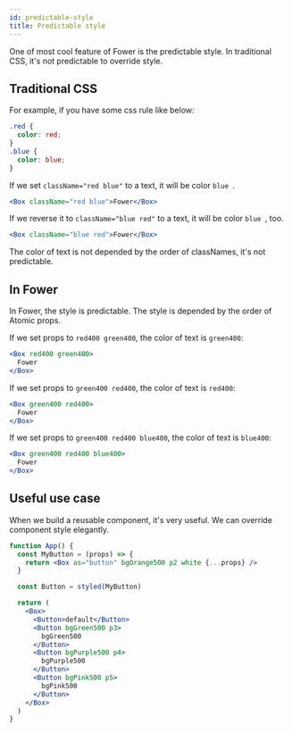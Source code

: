 ```yaml
---
id: predictable-style
title: Predictable style
---
```


One of most cool feature of Fower is the predictable style. In traditional CSS, it's not predictable to override style.

## Traditional CSS

For example, if you have some css rule like below:

```css
.red {
  color: red;
}
.blue {
  color: blue;
}
```

If we set `className="red blue"` to a text, it will be color `blue `.

```jsx live
<Box className="red blue">Fower</Box>
```

If we reverse it to `className="blue red"` to a text, it will be color `blue `, too.

```jsx live
<Box className="blue red">Fower</Box>
```

The color of text is not depended by the order of classNames, it's not predictable.

## In Fower

In Fower, the style is predictable. The style is depended by the order of Atomic props.

If we set props to `red400 green400`, the color of text is `green400`:

```jsx live
<Box red400 green400>
  Fower
</Box>
```

If we set props to `green400 red400`, the color of text is `red400`:

```jsx live
<Box green400 red400>
  Fower
</Box>
```

If we set props to `green400 red400 blue400`, the color of text is `blue400`:

```jsx live
<Box green400 red400 blue400>
  Fower
</Box>
```

## Useful use case

When we build a reusable component, it's very useful. We can override component style elegantly.

```jsx live
function App() {
  const MyButton = (props) => {
    return <Box as="button" bgOrange500 p2 white {...props} />
  }

  const Button = styled(MyButton)

  return (
    <Box>
      <Button>default</Button>
      <Button bgGreen500 p3>
        bgGreen500
      </Button>
      <Button bgPurple500 p4>
        bgPurple500
      </Button>
      <Button bgPink500 p5>
        bgPink500
      </Button>
    </Box>
  )
}
```
